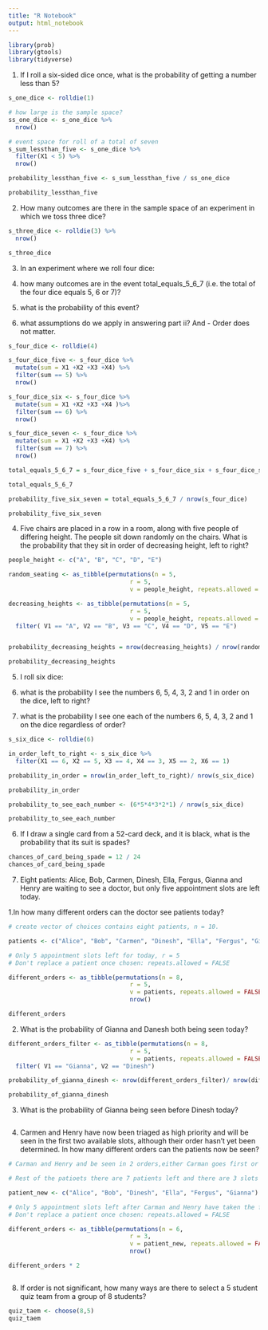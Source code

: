 ```yaml
---
title: "R Notebook"
output: html_notebook
---
```

```r
library(prob)
library(gtools)
library(tidyverse)

```

1. If I roll a six-sided dice once, what is the probability of getting a number less than 5?
```r
s_one_dice <- rolldie(1)

# how large is the sample space? 
ss_one_dice <- s_one_dice %>%
  nrow()

# event space for roll of a total of seven
s_sum_lessthan_five <- s_one_dice %>%
  filter(X1 < 5) %>%
  nrow()

probability_lessthan_five <- s_sum_lessthan_five / ss_one_dice

probability_lessthan_five
```

2. How many outcomes are there in the sample space of an experiment in which we toss three dice?

```r
s_three_dice <- rolldie(3) %>%
  nrow()

s_three_dice
```

3. In an experiment where we roll four dice:

1. how many outcomes are in the event total_equals_5_6_7 (i.e. the total of the four dice equals 5, 6 or 7)?
2. what is the probability of this event?
3. what assumptions do we apply in answering part ii? And - Order does not matter.

```r

s_four_dice <- rolldie(4)

s_four_dice_five <- s_four_dice %>%
  mutate(sum = X1 +X2 +X3 +X4) %>%
  filter(sum == 5) %>%
  nrow()

s_four_dice_six <- s_four_dice %>%
  mutate(sum = X1 +X2 +X3 +X4 )%>%
  filter(sum == 6) %>%
  nrow()

s_four_dice_seven <- s_four_dice %>%
  mutate(sum = X1 +X2 +X3 +X4) %>%
  filter(sum == 7) %>%
  nrow()

total_equals_5_6_7 = s_four_dice_five + s_four_dice_six + s_four_dice_seven

total_equals_5_6_7

probability_five_six_seven = total_equals_5_6_7 / nrow(s_four_dice)

probability_five_six_seven
```

4. Five chairs are placed in a row in a room, along with five people of differing height. The people sit down randomly on the chairs. What is the probability that they sit in order of decreasing height, left to right?

```r
people_height <- c("A", "B", "C", "D", "E")

random_seating <- as_tibble(permutations(n = 5, 
                                  r = 5, 
                                  v = people_height, repeats.allowed = FALSE))

decreasing_heights <- as_tibble(permutations(n = 5, 
                                  r = 5, 
                                  v = people_height, repeats.allowed = FALSE)) %>%
  filter( V1 == "A", V2 == "B", V3 == "C", V4 == "D", V5 == "E")


probability_decreasing_heights = nrow(decreasing_heights) / nrow(random_seating)

probability_decreasing_heights
```

5. I roll six dice:

1. what is the probability I see the numbers 6, 5, 4, 3, 2 and 1 in order on the dice, left to right?
2. what is the probability I see one each of the numbers 6, 5, 4, 3, 2 and 1 on the dice regardless of order?

```r
s_six_dice <- rolldie(6)

in_order_left_to_right <- s_six_dice %>%
  filter(X1 == 6, X2 == 5, X3 == 4, X4 == 3, X5 == 2, X6 == 1)

probability_in_order = nrow(in_order_left_to_right)/ nrow(s_six_dice)

probability_in_order

probability_to_see_each_number <- (6*5*4*3*2*1) / nrow(s_six_dice)

probability_to_see_each_number

```

6. If I draw a single card from a 52-card deck, and it is black, what is the probability that its suit is spades?

```r
chances_of_card_being_spade = 12 / 24
chances_of_card_being_spade
```

7. Eight patients: Alice, Bob, Carmen, Dinesh, Ella, Fergus, Gianna and Henry are waiting to see a doctor, but only five appointment slots are left today.

1.In how many different orders can the doctor see patients today?
```r
# create vector of choices contains eight patients, n = 10.

patients <- c("Alice", "Bob", "Carmen", "Dinesh", "Ella", "Fergus", "Gianna", "Henry")

# Only 5 appointment slots left for today, r = 5
# Don't replace a patient once chosen: repeats.allowed = FALSE

different_orders <- as_tibble(permutations(n = 8, 
                                  r = 5, 
                                  v = patients, repeats.allowed = FALSE)) %>%
                                  nrow()

different_orders
```
2. What is the probability of Gianna and Danesh both being seen today?
```r
different_orders_filter <- as_tibble(permutations(n = 8, 
                                  r = 5, 
                                  v = patients, repeats.allowed = FALSE)) %>%
  filter( V1 == "Gianna", V2 == "Dinesh")

probability_of_gianna_dinesh <- nrow(different_orders_filter)/ nrow(different_orders)

probability_of_gianna_dinesh
```

3. What is the probability of Gianna being seen before Dinesh today?
```r

```

4.  Carmen and Henry have now been triaged as high priority and will be seen in the first two available slots, although their order hasn’t yet been determined. In how many different orders can the patients now be seen?
```r
# Carman and Henry and be seen in 2 orders,either Carman goes first or Henry Goes First

# Rest of the patioets there are 7 patients left and there are 3 slots available, this can be done as follows :

patient_new <- c("Alice", "Bob", "Dinesh", "Ella", "Fergus", "Gianna")

# Only 5 appointment slots left after Carman and Henry have taken the first two slots, r = 3
# Don't replace a patient once chosen: repeats.allowed = FALSE

different_orders <- as_tibble(permutations(n = 6, 
                                  r = 3, 
                                  v = patient_new, repeats.allowed = FALSE)) %>%
                                  nrow() 

different_orders * 2



```

8. If order is not significant, how many ways are there to select a 5 student quiz team from a group of 8 students?

```r
quiz_taem <- choose(8,5)
quiz_taem
```

